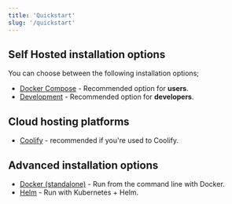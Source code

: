 ```yaml
---
title: 'Quickstart'
slug: '/quickstart'
---
```


## Self Hosted installation options

You can choose between the following installation options;

* [Docker Compose](/installation/docker-compose) - Recommended option for **users**.
* [Development](/installation/development) - Recommended option for **developers**.

## Cloud hosting platforms

* [Coolify](/installation/coolify) - recommended if you're used to Coolify.

## Advanced installation options

* [Docker (standalone)](/installation/docker) - Run from the command line with Docker.
* [Helm](/installation/kubernetes-helm) - Run with Kubernetes + Helm.
